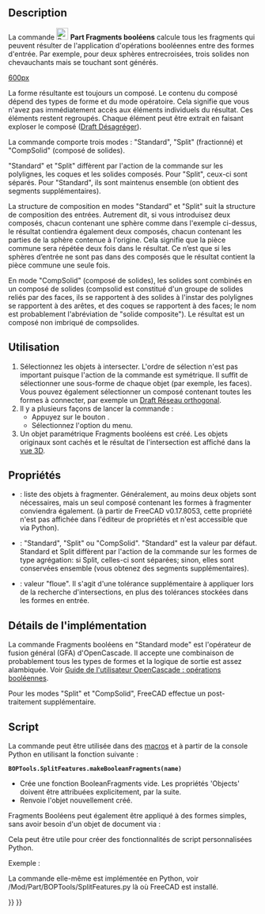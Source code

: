 <languages/>

{{Docnav/fr
|[[Part_JoinCutout/fr|Découper]]
|[[Part_SliceApart/fr|Séparer/exploser]]
|[[Part_Workbench/fr|Atelier Part]]
|IconL=Part_JoinCutout.svg
|IconR=Part_SliceApart.svg
|IconC=Workbench_Part.svg
}}

{{GuiCommand/fr
|Name=Part BooleanFragments
|Name/fr=Part Fragments booléens
|MenuLocation=Part → Scinder → Fragments booléens
|Workbenches=[[Part_Workbench/fr|Part]]
|Version=0.17
|SeeAlso=[[Part_Slice/fr|Part Séparer vers un composé]], [[Part_XOR/fr|Part OU exclusif]], [[Part_CompJoinFeatures/fr|Part Joindre]], [[Part_Boolean/fr|Part Opérations booléennes]]
}}

==Description== 

La commande [[Image:Part_BooleanFragments.svg|24px]] '''Part Fragments booléens''' calcule tous les fragments qui peuvent résulter de l'application d'opérations booléennes entre des formes d'entrée. Par exemple, pour deux sphères entrecroisées, trois solides non chevauchants mais se touchant sont générés. 

[[image:Part_BooleanFragments_Demo.png|600px]]
{{Caption|Dans l'image ci-dessus, les pièces ont été déplacées manuellement pour révéler la fragmentation.}}

La forme résultante est toujours un composé. Le contenu du composé dépend des types de forme et du mode opératoire. Cela signifie que vous n'avez pas immédiatement accès aux éléments individuels du résultat. Ces éléments restent regroupés. Chaque élément peut être extrait en faisant exploser le composé ([[Draft_Downgrade/fr|Draft Désagréger]]).

La commande comporte trois modes : "Standard", "Split" (fractionné) et "CompSolid" (composé de solides).

"Standard" et "Split" diffèrent par l'action de la commande sur les polylignes, les coques et les solides composés. Pour "Split", ceux-ci sont séparés. Pour "Standard", ils sont maintenus ensemble (on obtient des segments supplémentaires).

La structure de composition en modes "Standard" et "Split" suit la structure de composition des entrées. Autrement dit, si vous introduisez deux composés, chacun contenant une sphère comme dans l'exemple ci-dessus, le résultat contiendra également deux composés, chacun contenant les parties de la sphère contenue à l'origine. Cela signifie que la pièce commune sera répétée deux fois dans le résultat. Ce n’est que si les sphères d’entrée ne sont pas dans des composés que le résultat contient la pièce commune une seule fois.

En mode "CompSolid" (composé de solides), les solides sont combinés en un composé de solides (compsolid est constitué d'un groupe de solides reliés par des faces, ils se rapportent à des solides à l'instar des polylignes se rapportent à des arêtes, et des coques se rapportent à des faces; le nom est probablement l'abréviation de "solide composite"). Le résultat est un composé non imbriqué de compsolides.

<span id="Usage"></span>
==Utilisation== 

# Sélectionnez les objets à intersecter. L'ordre de sélection n'est pas important puisque l'action de la commande est symétrique. Il suffit de sélectionner une sous-forme de chaque objet (par exemple, les faces). Vous pouvez également sélectionner un composé contenant toutes les formes à connecter, par exemple un [[Draft_OrthoArray/fr|Draft Réseau orthogonal]].
# Il y a plusieurs façons de lancer la commande :
#* Appuyez sur le bouton {{Button|[[Image:Part_BooleanFragments.svg|16px]] [[Part_BooleanFragments/fr|Fragments booléens]]}}.
#* Sélectionnez l'option {{MenuCommand|Part → Scinder → [[Image:Part_BooleanFragments.svg|16px]] Fragments booléens}} du menu.
# Un objet paramétrique Fragments booléens est créé. Les objets originaux sont cachés et le résultat de l'intersection est affiché dans la [[3D_view/fr|vue 3D]].

<span id="Properties"></span>
==Propriétés== 

{{TitleProperty|Boolean Fragments}}

* {{PropertyData|Objects}} : liste des objets à fragmenter. Généralement, au moins deux objets sont nécessaires, mais un seul composé contenant les formes à fragmenter conviendra également. (à partir de FreeCAD v0.17.8053, cette propriété n'est pas affichée dans l'éditeur de propriétés et n'est accessible que via Python).
* {{PropertyData|Mode}} : "Standard", "Split" ou "CompSolid". "Standard" est la valeur par défaut. Standard et Split diffèrent par l'action de la commande sur les formes de type agrégation: si Split, celles-ci sont séparées; sinon, elles sont conservées ensemble (vous obtenez des segments supplémentaires).
* {{PropertyData|Tolerance}} : valeur "floue". Il s'agit d'une tolérance supplémentaire à appliquer lors de la recherche d'intersections, en plus des tolérances stockées dans les formes en entrée.

<span id="Implementation_details"></span>
== Détails de l'implémentation==

La commande Fragments booléens en "Standard mode" est l'opérateur de fusion général (GFA) d'OpenCascade. Il accepte une combinaison de probablement tous les types de formes et la logique de sortie est assez alambiquée. Voir [https://www.opencascade.com/doc/occt-7.0.0/overview/html/occt_user_guides__boolean_operations.html Guide de l'utilisateur OpenCascade : opérations booléennes].

Pour les modes "Split" et "CompSolid", FreeCAD effectue un post-traitement supplémentaire.

<span id="Scripting"></span>
==Script== 

La commande peut être utilisée dans des [[macros/fr|macros]] et à partir de la console Python en utilisant la fonction suivante :
 '''BOPTools.SplitFeatures.makeBooleanFragments(name)'''

* Crée une fonction BooleanFragments vide. Les propriétés 'Objects' doivent être attribuées explicitement, par la suite.
* Renvoie l'objet nouvellement créé.

Fragments Booléens peut également être appliqué à des formes simples, sans avoir besoin d'un objet de document via :

{{code|code=
import BOPTools.SplitAPI
BOPTools.SplitAPI.booleanFragments(list_of_shapes, mode, tolerance = 0.0)

# OR, for Standard mode:

list_of_shapes = [App.ActiveDocument.Sphere.Shape, App.ActiveDocument.Sphere001.Shape]
pieces, map = list_of_shapes[0].generalFuse(list_of_shapes[1:], tolerance)
# pieces receives a compound of shapes; map receives a list of lists of shapes, defining list_of_shapes <--> pieces correspondence 
}}
Cela peut être utile pour créer des fonctionnalités de script personnalisées Python.

Exemple :
{{code|code=
import BOPTools.SplitFeatures
j = BOPTools.SplitFeatures.makeBooleanFragments(name= 'BooleanFragments')
j.Objects = FreeCADGui.Selection.getSelection() 
}}

La commande elle-même est implémentée en Python, voir /Mod/Part/BOPTools/SplitFeatures.py là où FreeCAD est installé.


{{Docnav/fr
|[[Part_JoinCutout/fr|Découper]]
|[[Part_SliceApart/fr|Séparer/exploser]]
|[[Part_Workbench/fr|Atelier Part]]
|IconL=Part_JoinCutout.svg
|IconR=Part_SliceApart.svg
|IconC=Workbench_Part.svg
}}

{{Part_Tools_navi{{#translation:}}}}
{{Userdocnavi{{#translation:}}}}